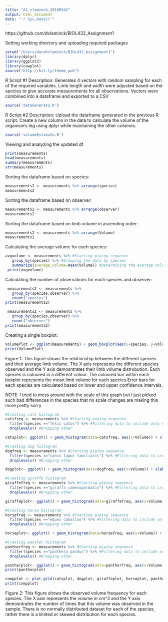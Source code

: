 ```yaml
---
title: "A1_vlaminck_20180542"
output: html_document
date: "`r Sys.Date()`"
---
```

https://github.com/dvlaminck/BIOL432_Assignment1

Setting working directory and uploading required packages
```r
setwd("/Users/darahvlaminck/BIOL432_Assignment1")
library(dplyr)
library(ggplot2)
library(cowplot)
source("http://bit.ly/theme_pub")
```

R Script #1
Description: Generates 4 vectors with random sampling for each of the required variables. Limb length and width were adjusted based on the species to give accurate measurements for all observations. Vectors were combined into a dataframe and exported to a CSV
```r
source('dataGenerato.R')
```

R Script #2
Description: Upload the dataframe generated in the previous R script. Create a new column in the data to calculate the volume of the organism's leg using dplyr while maintaining the other columns.
```r
source('volumeEstimato.R')
```

Viewing and analyzing the updated df
```r
print(measurements)
head(measurements)
summary(measurements)
str(measurements)
```

Sorting the dataframe based on species:
```r
measurements2 <- measurements %>% arrange(species)
measurements2
```

Sorting the dataframe based on observer:
```r
measurements2 <- measurements %>% arrange(observer)
measurements2
```

Sorting the dataframe based on limb volume in ascending order:
```r
measurements2 <- measurements %>% arrange(Volume)
measurements2
```

Calculating the average volume for each species:
```r
avgvolume <- measurements %>% #Starting piping sequence
   group_by(species) %>% #Grouping the data by species
   summarize(average_volume=mean(Volume)) #Determining the average volume for each species
 print(avgvolume)
```

Calculating the number of observations for each species and observer:
```r
 measurements2 <- measurements %>%
   group_by(species,observer) %>%
   count("species")
print(measurements2)
```
```r
 measurements2 <- measurements %>%
   group_by(species,observer) %>%
   count("observer")
print(measurements2)
```

Creating a single boxplot:
```r
VolumePlot <- ggplot(measurements) + geom_boxplot(aes(x=species, y=Volume, colour=species)) + ggtitle("Volume Comparison by Species") + labs(y="Volume" ~(Cm^3), x = "Species") + theme_pub()
print(VolumePlot)
```
Figure 1: This figure shows the relationship between the different species and their average limb volume. The X axis represents the different species observed and the Y axis demosntrates their limb volume distrubution. Each species is coloured in a different colour. The coloured bar within each boxplot represents the mean limb volume for each species.Error bars for each species are calculated based on lower and upper confidence intervals.

NOTE: I tried to mess around with the scale of this graph but I just picked such bad differences in the species that no scale changes are making this more pretty sorry 

```r
#Creating cats histogram
catsfreq <- measurements %>% #Starting piping sequence
  filter(species =="felis catus") %>% #Filtering data to include only cats
  droplevels() #Dropping other

catsplot<- ggplot() + geom_histogram(data=catsfreq, aes(x=Volume)) + xlab("Volume" ~(Cm^3)) + ylab("Count") + ggtitle("felis catus")

#Creating dog histogram
dogfreq <- measurements %>% #Starting piping sequence
  filter(species =="canis lupus familiaris") %>% #Filtering data to include only dog
  droplevels() #Dropping other

dogplot<- ggplot() + geom_histogram(data=dogfreq, aes(x=Volume)) + xlab("Volume" ~(Cm^3)) + ylab("Count") + ggtitle("canis lupus familiaris")

#Creating giraffe histogram
giraffefreq <- measurements %>% #Starting piping sequence
  filter(species =="giraffa camelopardalis") %>% #Filtering data to include only giraffes
  droplevels() #Dropping other

giraffeplot<- ggplot() + geom_histogram(data=giraffefreq, aes(x=Volume)) + xlab("Volume" ~(Cm^3)) + ylab("Count") + ggtitle("giraffa camelopardalis")

#Creating horse histogram
horsefreq <- measurements %>% #Starting piping sequence
  filter(species =="equus caballus") %>% #Filtering data to include only horse
  droplevels() #Dropping other

horseplot<- ggplot() + geom_histogram(data=horsefreq, aes(x=Volume)) + xlab("Volume" ~(Cm^3)) + ylab("Count") + ggtitle("equus caballus")

#Creating panther histogram
pantherfreq <- measurements %>% #Starting piping sequence
  filter(species =="panthera pardus") %>% #Filtering data to include only panther
  droplevels() #Dropping other

pantherplot<- ggplot() + geom_histogram(data=pantherfreq, aes(x=Volume)) + xlab("Volume" ~(Cm^3)) + ylab("Count") + ggtitle("panthera pardus")
print(pantherplot)

compplot <- plot_grid(catsplot, dogplot, giraffeplot, horseplot, pantherplot, nrow=2) #Combining plots together
print(compplot)
```
Figure 2: This figure shows the observed volume frequency for each species. The X axis represents the volume in cm^3 and the Y axis demosntrates the number of times that this volume was observed in the sample. There is no normally distributed dataset for each of the species, rather there is a limited or skewed distribution for each species.
